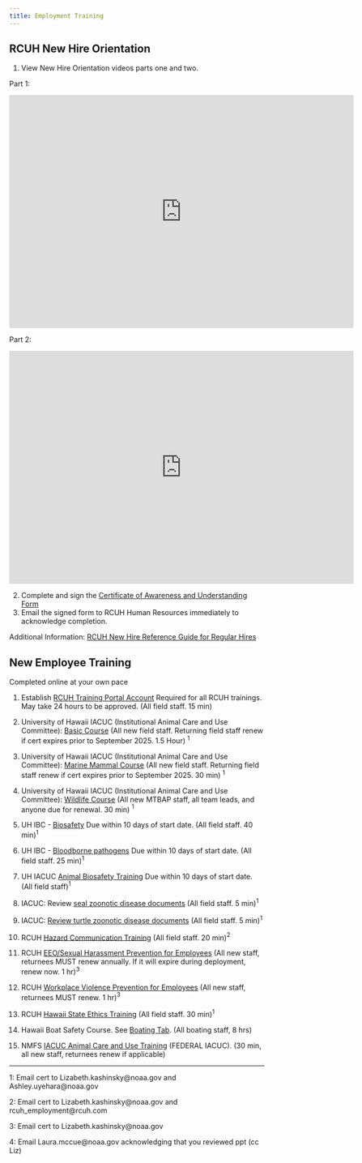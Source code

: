 ```yaml
---
title: Employment Training
---
```


## RCUH New Hire Orientation

1.  View New Hire Orientation videos parts one and two.

Part 1:

<iframe src="https://www.youtube.com/embed/Yr1U2zV_4Xg?si=xjf0Oda0JXbIc7P0" allowfullscreen frameborder="0" width="680" height="460">

</iframe>

Part 2:

<iframe src="https://www.youtube.com/embed/UuxRv20ZmUc?si=FNJSsOZn2Z1faGcq" allowfullscreen frameborder="0" width="680" height="460">

</iframe>

2.  Complete and sign the [Certificate of Awareness and Understanding Form](https://www.rcuh.com/hidden-document-library/nho-certificate-of-awareness-and-understanding/){.external target="_blank"}
3.  Email the signed form to RCUH Human Resources immediately to acknowledge completion.

Additional Information: [RCUH New Hire Reference Guide for Regular Hires](https://drive.google.com/file/d/1JU45wljUc92xpV-t2qZ0Dw9IXJLKQNlZ/view?usp=drive_link){.external target="_blank"}

## New Employee Training

Completed online at your own pace

1.  Establish [RCUH Training Portal Account](https://docs.google.com/document/d/1CqWzhqM28yKylDRchMqn1_Ynvy5-qPSwueER457KoNc/edit){.external target="_blank"} Required for all RCUH trainings. May take 24 hours to be approved. (All field staff. 15 min)

2.  University of Hawaii IACUC (Institutional Animal Care and Use Committee): [Basic Course](https://docs.google.com/document/d/1fIDwm5AirExn7RKb54d-mtt6tbyc5Tlwtma2FpieSt4/edit){.external target="_blank"} (All new field staff. Returning field staff renew if cert expires prior to September 2025. 1.5 Hour) $^1$

3.  University of Hawaii IACUC (Institutional Animal Care and Use Committee): [Marine Mammal Course](https://docs.google.com/document/d/1fIDwm5AirExn7RKb54d-mtt6tbyc5Tlwtma2FpieSt4/edit){.external target="_blank"} (All new field staff. Returning field staff renew if cert expires prior to September 2025. 30 min) $^1$

4.  University of Hawaii IACUC (Institutional Animal Care and Use Committee): [Wildlife Course](https://docs.google.com/document/d/1fIDwm5AirExn7RKb54d-mtt6tbyc5Tlwtma2FpieSt4/edit){.external target="_blank"} (All new MTBAP staff, all team leads, and anyone due for renewal. 30 min) $^1$

5.  UH IBC - [Biosafety](https://docs.google.com/document/d/1avdtopa3tw7OmXY5q9wIOiJAwCD_ruNNvhs3CLB3_aQ/edit){.external target="_blank"} Due within 10 days of start date. (All field staff. 40 min)$^1$

6.  UH IBC - [Bloodborne pathogens](https://docs.google.com/document/d/1avdtopa3tw7OmXY5q9wIOiJAwCD_ruNNvhs3CLB3_aQ/edit){.external target="_blank"} Due within 10 days of start date. (All field staff. 25 min)$^1$

7.  UH IACUC [Animal Biosafety Training](https://docs.google.com/document/d/1avdtopa3tw7OmXY5q9wIOiJAwCD_ruNNvhs3CLB3_aQ/edit){.external target="_blank"} Due within 10 days of start date. (All field staff)$^1$

8.  IACUC: Review [seal zoonotic disease documents](https://docs.google.com/document/d/1fIDwm5AirExn7RKb54d-mtt6tbyc5Tlwtma2FpieSt4/edit){.external target="_blank"} (All field staff. 5 min)$^1$

9.  IACUC: [Review turtle zoonotic disease documents](https://docs.google.com/document/d/1fIDwm5AirExn7RKb54d-mtt6tbyc5Tlwtma2FpieSt4/edit){.external target="_blank"} (All field staff. 5 min)$^1$

10. RCUH [Hazard Communication Training](https://view.knowledgevision.com/presentation/9f9b9ad0ae1b4f31970133499e5da954){.external target="_blank"} (All field staff. 20 min)$^2$

11. RCUH [EEO/Sexual Harassment Prevention for Employees](https://docs.google.com/document/d/1CqWzhqM28yKylDRchMqn1_Ynvy5-qPSwueER457KoNc/edit){.external target="_blank"} (All new staff, returnees MUST renew annually. If it will expire during deployment, renew now. 1 hr)$^3$

12. RCUH [Workplace Violence Prevention for Employees](https://docs.google.com/document/d/1CqWzhqM28yKylDRchMqn1_Ynvy5-qPSwueER457KoNc/edit){.external target="_blank"} (All new staff, returnees MUST renew. 1 hr)$^3$

13. RCUH [Hawaii State Ethics Training](https://ethics.hawaii.gov/ethicsonlinetraining/){.external target="_blank"} (All field staff. 30 min)$^1$

14. Hawaii Boat Safety Course. See [Boating Tab](https://pifsc-protected-species-division.github.io/PMNM-ARCamps-Manual/content/Boating.html). (All boating staff, 8 hrs)

15. NMFS [IACUC Animal Care and Use Training](https://drive.google.com/file/d/11-XZk1-Lt8widh1H23xm4U2sVrp4MmE9/view?usp=sharing){.external target="_blank"} (FEDERAL IACUC). (30 min, all new staff, returnees renew if applicable)

------------------------------------------------------------------------

1: Email cert to Lizabeth.kashinsky\@noaa.gov and Ashley.uyehara\@noaa.gov

2: Email cert to Lizabeth.kashinsky\@noaa.gov and rcuh_employment\@rcuh.com

3: Email cert to Lizabeth.kashinsky\@noaa.gov

4: Email Laura.mccue\@noaa.gov acknowledging that you reviewed ppt (cc Liz)
